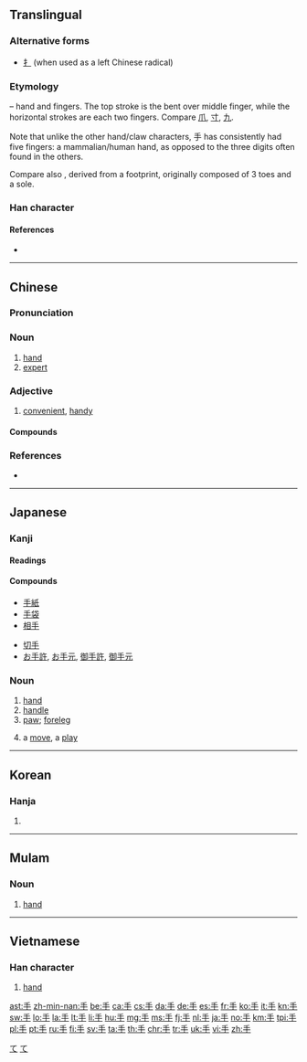 {{also|爪|寸}}
==Translingual==
{{stroke order|type=animate}}

===Alternative forms===
* [[扌]] (when used as a left Chinese radical)

===Etymology===
{{Han etyl}}
{{liushu|p}} – hand and fingers. The top stroke is the bent over middle finger, while the horizontal strokes are each two fingers. Compare [[爪]], [[寸]], [[九]].

Note that unlike the other hand/claw characters, 手 has consistently had five fingers: a mammalian/human hand, as opposed to the three digits often found in the others.

Compare also {{m|mul|止||foot|sc=Hani}}, derived from a footprint, originally composed of 3 toes and a sole.

===Han character===
{{Han char|rn=64|rad=手|as=00|sn=4|four=20500|canj=Q}}

====References====
* {{Han ref|kx=0416.280|dkj=11768|dj=0762.090|hdz=31824.010|uh=624B|ud=25163|bh=A4E2|bd=42210}}

----

==Chinese==
{{zh-forms}}

===Pronunciation===
{{zh-pron
|m=shǒu
|c=sau2
|h=pfs=sú
|mn=chhiú/siú
|mn_note=siú is literary
|ma=y
|mna=Taiwanese-The_Consonant_chh.ogg
|w=2seu
|mc=y
|oc=y
|cat=n,adj
}}

{{picdic
|image=Paume de main.jpeg
|width=310
|labels=
{{picdiclabel|color=white|fontsize=18|posx=100|posy=179|link=手掌|lang=zh}}
{{picdiclabel|color=white|fontsize=12|posx=20|posy=200|link=手腕|align=left|lang=zh}}
{{picdiclabel|color=white|fontsize=12|posx=90|posy=70|link=大拇指|lang=zh}}
{{picdiclabel|color=white|fontsize=12|posx=200|posy=125|link=食指|lang=zh}}
{{picdiclabel|color=white|fontsize=12|posx=225|posy=160|link=中指|lang=zh}}
{{picdiclabel|color=white|fontsize=12|posx=220|posy=205|link=无名指|lang=zh}}
{{picdiclabel|color=white|fontsize=12|posx=200|posy=245|link=小指|lang=zh}}
|detail1=Click on labels in the image
|detail2=
{{picdicimg|image=Arm flex supinate.jpg|link=胳膊|lang=zh}}
}}

===Noun===
{{zh-noun}}

# [[hand]]
# [[expert]]
#: {{zh-l|高手}}

===Adjective===
{{zh-adj}}

# [[convenient]], [[handy]]
#: {{zh-l|手機/手机}}
#: {{zh-l|手冊}}

====Compounds====
{{der2
|[[手巴掌]], [[手巴掌儿]]
|[[手把手]], [[手把手儿]]
|[[手板]]
|[[手板儿]]
|[[手板係肉，手背又係肉]], [[手板係肉，手背亦係肉]]
|[[手板眼見工夫]]
|[[手板堂]]
|[[手膀]]
|[[手背]]
|[[手笔]], [[手筆]]
|[[手臂]] arm
|[[手边]], [[手边儿]]
|[[手表]]
|[[手柄]]
|[[手脖子]]
|[[手不释卷]]
|[[手册]]
|[[手抄]]
|[[手创]]
|[[手戳]], [[手戳儿]]
|[[手搭凉棚]], [[手打遮阳]]
|[[手到病除]]
|[[手到擒来]]
|[[手底下]]
|[[手电]], [[手电筒]]
|[[手段]]
|[[手法]]
|[[手风琴]]
|[[手感]]
|[[手高手低]]
|[[手稿]]
|[[手工]]
|[[手工业]]
|[[手工艺]]
|[[手硬]]
|[[手鈪]]
|[[手黑]]
|[[手狠]]
|[[手机]]
|[[手疾眼快]]
|[[手记]]
|[[手迹]]
|[[手简]]
|[[手脚]]
|[[手巾]]
|[[手紧]]
|[[手劲]], [[手劲儿]]
|[[手卷]]
|[[手绢]], [[手绢儿]]
|[[手铐]]
|[[手扣]]
|[[手快]]
|[[手辣]]
|[[手雷]]
|[[手力]]
|[[手里]]
|[[手令]]
|[[手榴弹]]
|[[手笼]]
|[[手炉]]
|[[手慢]]
|[[手忙脚乱]]
|[[手面]]
|[[手模]]
{{mid2}}
|[[手帕]]
|[[手气]]
|[[手枪]]
|[[手巧]]
|[[手勤]]
|[[手轻]]
|[[手球]]
|[[手软]], [[手軟]]
|[[手松]]
|[[手生]]
|[[手势]], [[手勢]]
|[[手书]]
|[[手术]], [[手術]]
|[[手提]]
|[[手谈]]
|[[手套]], [[手套儿]]
|[[手腕子]]
|[[手无寸铁]]
|[[手无缚鸡之力]]
|[[手舞足蹈]]
|[[手下]]
|[[手下人]]
|[[手相]]
|[[手携手]]
|[[手写]]
|[[手写体]]
|[[手心]]
|[[手续]], [[手續]]
|[[手癣]]
|[[手眼]]
|[[手痒]]
|[[手艺]]
|[[手淫]]
|[[手印]], [[手印儿]]
|[[手语]], [[手語]]
|[[手谕]]
|[[手足]]
|[[手足无措]]
|[[手札]]
|[[手閘]], [[手闸]]
|[[手掌]]
|[[手杖]]
|[[手纸]]
|[[手指]]
|[[手指甲]]
|[[手指头]]
|[[手指头肚儿]]
|[[手指字母]]
|[[手制动]]
|[[手重]]
|[[手肘]]
|[[手拙]]
|[[手镯]]
|[[手膀]]
|[[佛手瓜]]
|[[捕手]]
|[[手冊]]
|[[擺手]]
|[[單手]]
|[[二手貨]]
|[[满手]]
}}

===References===
* {{cite web
|url=http://www.mdbg.net/chindict/chindict.php?page=worddict&wdrst=0&wdqb=手
|title=手
|work=MDBG English to Chinese dictionary ( Based on CC-CEDICT )
|language=Mandarin/English
|accessdate=2014-02-14}}

{{zh-cat|Beginning|Anatomy}}

----

==Japanese==
{{attention|ja|missing the sense as a suffix meaning [[-er]] as in [[運転手]]}}

===Kanji===
{{ja-kanji|grade=1|rs=手00}}

====Readings====
{{ja-readings
|goon=[[しゅ]] (shu)
|kanon=[[しゅう]] (shū)
|kanyoon=[[ず]] (zu)
|kun=[[て]] (te), [[た]] (ta)
}}

====Compounds====
{{der-top|Compounds}}
* [[手紙]]
* [[手袋]]
* [[相手]]
{{der-mid}}
* [[切手]]
* [[お手許]], [[お手元]], [[御手許]], [[御手元]]
{{der-bottom}}

===Noun===
{{ja-noun|て}}

# [[hand]]
# [[handle]]
# [[paw]]; [[foreleg]]
# {{label|ja|sort=て|board games}} a [[move]], a [[play]]

[[Category:1000 Japanese basic words|て]]
[[Category:ja:Anatomy|て]]

----

==Korean==

===Hanja===
{{ko-hanja|hangeul=수|eumhun=손|mr=su|y=swu}}

# {{defn|lang=ko|sort=手00}}

----

==Mulam==

===Noun===
{{head|mlm|noun|tr=nja2}}

# [[hand]]

----

==Vietnamese==

===Han character===
{{vi-hantu|[[trì]]<!--This reading only appears in vi:Wiktionary-->, [[thủ]] [[tây]]|rs=手00}}

# [[hand]]

[[Category:CJKV radicals| ]]

[[ast:手]]
[[zh-min-nan:手]]
[[be:手]]
[[ca:手]]
[[cs:手]]
[[da:手]]
[[de:手]]
[[es:手]]
[[fr:手]]
[[ko:手]]
[[it:手]]
[[kn:手]]
[[sw:手]]
[[lo:手]]
[[la:手]]
[[lt:手]]
[[li:手]]
[[hu:手]]
[[mg:手]]
[[ms:手]]
[[fj:手]]
[[nl:手]]
[[ja:手]]
[[no:手]]
[[km:手]]
[[tpi:手]]
[[pl:手]]
[[pt:手]]
[[ru:手]]
[[fi:手]]
[[sv:手]]
[[ta:手]]
[[th:手]]
[[chr:手]]
[[tr:手]]
[[uk:手]]
[[vi:手]]
[[zh:手]]